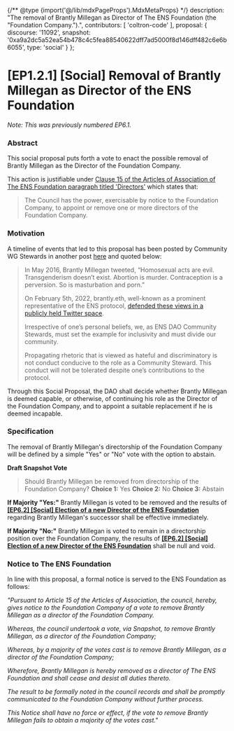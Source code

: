 {/** @type {import('@/lib/mdxPageProps').MdxMetaProps} */}
    description: "The removal of Brantly Millegan as Director of The ENS Foundation (the \"Foundation Company.\").",
    contributors: [
        'coltron-code'
    ],
    proposal: {
        discourse: '11092',
        snapshot: '0xa9a2dc5a52ea54b478c4c5fea88540622dff7ad5000f8d146dff482c6e6b6055',
        type: 'social'
    }
};

# [EP1.2.1] [Social] Removal of Brantly Millegan as Director of the ENS Foundation

_Note: This was previously numbered EP6.1._

### Abstract

This social proposal puts forth a vote to enact the possible removal of Brantly Millegan as the Director of the Foundation Company.

This action is justifiable under [Clause 15 of the Articles of Association of The ENS Foundation paragraph titled 'Directors'](https://464911102-files.gitbook.io/\~/files/v0/b/gitbook-x-prod.appspot.com/o/spaces%2FVAbPWWNVJRvupIW5EOre%2Fuploads%2Fgit-blob-4b4ba71c3fe2a3146e9b1402d03ecb69d89c0913%2FM%26A%20-%20Incorp%20-%20The%20ENS%20Foundation%20-%2026%20October%202021.pdf?alt=media#page=9) which states that:

> The Council has the power, exercisable by notice to the Foundation Company, to appoint or remove one or more directors of the Foundation Company.

### Motivation

A timeline of events that led to this proposal has been posted by Community WG Stewards in another post [here](https://discuss.ens.domains/t/ens-dao-next-steps-re-brantly/10424/15) and quoted below:

> In May 2016, Brantly Millegan tweeted, “Homosexual acts are evil. Transgenderism doesn’t exist. Abortion is murder. Contraception is a perversion. So is masturbation and porn.”
>
> On February 5th, 2022, brantly.eth, well-known as a prominent representative of the ENS protocol, [defended these views in a publicly held Twitter space](https://www.dropbox.com/s/ljrp0vjibawuufr/Brantly%20ENS.mp4?dl=0).
>
> Irrespective of one’s personal beliefs, we, as ENS DAO Community Stewards, must set the example for inclusivity and must divide our community.
>
> Propagating rhetoric that is viewed as hateful and discriminatory is not conduct conducive to the role as a Community Steward. This conduct will not be tolerated despite one’s contributions to the protocol.

Through this Social Proposal, the DAO shall decide whether Brantly Millegan is deemed capable, or otherwise, of continuing his role as the Director of the Foundation Company, and to appoint a suitable replacement if he is deemed incapable.

### Specification

The removal of Brantly Millegan's directorship of the Foundation Company will be defined by a simple "Yes" or "No" vote with the option to abstain.

**Draft Snapshot Vote**

> Should Brantly Millegan be removed from directorship of the Foundation Company? **Choice 1:** Yes **Choice 2:** No **Choice 3:** Abstain

**If Majority "Yes:"** Brantly Millegan is voted to be removed and the results of [**\[EP6.2\] \[Social\] Election of a new Director of the ENS Foundation**](https://discuss.ens.domains/t/ep6-2-social-replacement-of-brantly-millegan-as-director-of-the-ens-foundation/11093) regarding Brantly Millegan's successor shall be effective immediately.

**If Majority "No:"** Brantly Millegan is voted to remain in a directorship position over the Foundation Company, the results of [**\[EP6.2\] \[Social\] Election of a new Director of the ENS Foundation**](https://discuss.ens.domains/t/ep6-2-social-replacement-of-brantly-millegan-as-director-of-the-ens-foundation/11093) shall be null and void.

### Notice to The ENS Foundation

In line with this proposal, a formal notice is served to the ENS Foundation as follows:

_"Pursuant to Article 15 of the Articles of Association, the council, hereby, gives notice to the Foundation Company of a vote to remove Brantly Millegan as a director of the Foundation Company._

_Whereas, the council undertook a vote, via Snapshot, to remove Brantly Millegan, as a director of the Foundation Company;_

_Whereas, by a majority of the votes cast is to remove Brantly Millegan, as a director of the Foundation Company;_

_Wherefore, Brantly Millegan is hereby removed as a director of The ENS Foundation and shall cease and desist all duties thereto._

_The result to be formally noted in the council records and shall be promptly communicated to the Foundation Company without further process._

_This Notice shall have no force or effect, if the vote to remove Brantly Millegan fails to obtain a majority of the votes cast."_